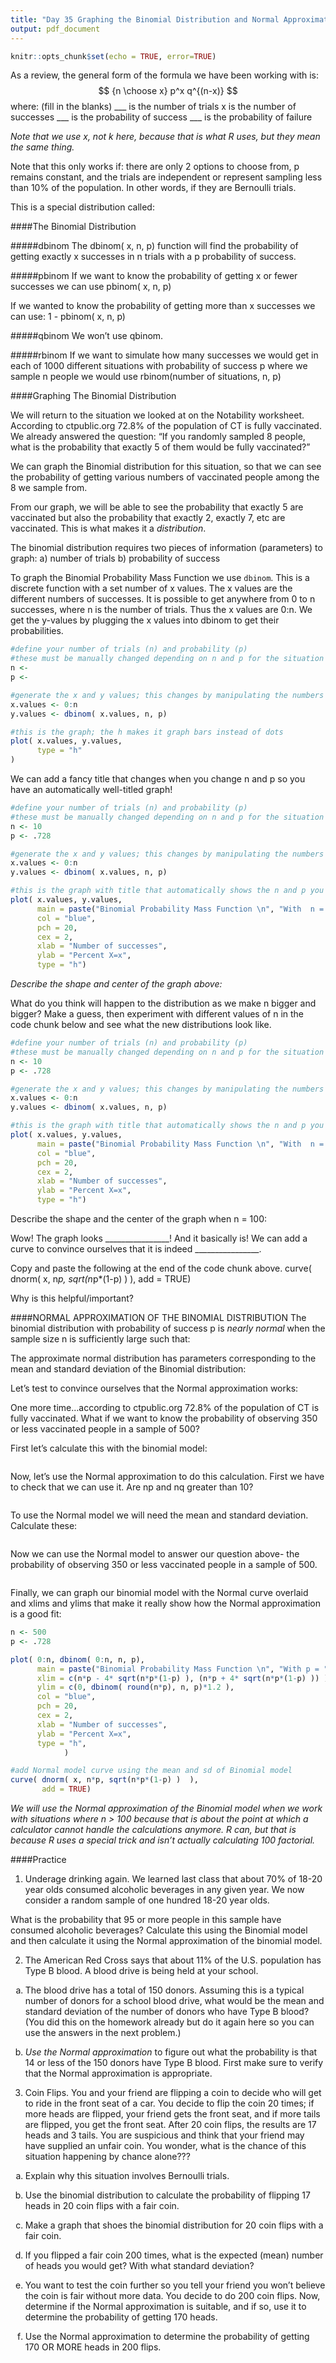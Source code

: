 ```yaml
---
title: "Day 35 Graphing the Binomial Distribution and Normal Approximation"
output: pdf_document
---
```


```r
knitr::opts_chunk$set(echo = TRUE, error=TRUE)
```


As a review, the general form of the formula we have been working with is:
$$ {n \choose x} p^x q^{(n-x)}  $$
where: (fill in the blanks)
___ is the number of trials
x is the number of successes
___ is the probability of success
___ is the probability of failure

*Note that we use x, not k here, because that is what R uses, but they mean the same thing.*

Note that this only works if: there are only 2 options to choose from, p remains constant, and the trials are independent or represent sampling less than 10% of the population.
In other words, if they are Bernoulli trials.

This is a special distribution called:

####The Binomial Distribution

#####dbinom
The dbinom( x, n, p) function will find the probability of getting exactly x successes in n trials with a p probability of success.

#####pbinom
If we want to know the probability of getting x or fewer successes we can use pbinom( x, n, p)

If we wanted to know the probability of getting more than x successes we can use:
1 - pbinom( x, n, p)

#####qbinom
We won't use qbinom.

#####rbinom
If we want to simulate how many successes we would get in each of 1000 different situations with probability of success p where we sample n people we would use rbinom(number of situations, n, p)


####Graphing The Binomial Distribution

We will return to the situation we looked at on the Notability worksheet.
According to ctpublic.org 72.8% of the population of CT is fully vaccinated. 
We already answered the question: "If you randomly sampled 8 people, what is the probability that exactly 5 of them would be fully vaccinated?" 

We can graph the Binomial distribution for this situation, so that we can see the probability of getting various numbers of vaccinated people among the 8 we sample from. 

From our graph, we will be able to see the probability that exactly 5 are vaccinated but also the probability that exactly 2, exactly 7, etc are vaccinated. This is what makes it a *distribution*.

The binomial distribution requires two pieces of information (parameters) to graph:
a) number of trials
b) probability of success

To graph the Binomial Probability Mass Function we use ```dbinom```. This is a discrete function with a set number of x values. The x values are the different numbers of successes. It is possible to get anywhere from 0 to n successes, where n is the number of trials. Thus the x values are 0:n. We get the y-values by plugging the x values into dbinom to get their probabilities.

```r
#define your number of trials (n) and probability (p)
#these must be manually changed depending on n and p for the situation
n <- 
p <- 

#generate the x and y values; this changes by manipulating the numbers above
x.values <- 0:n
y.values <- dbinom( x.values, n, p)

#this is the graph; the h makes it graph bars instead of dots
plot( x.values, y.values,
      type = "h"
)
```


We can add a fancy title that changes when you change n and p so you have an automatically well-titled graph!
```r
#define your number of trials (n) and probability (p)
#these must be manually changed depending on n and p for the situation
n <- 10
p <- .728

#generate the x and y values; this changes by manipulating the numbers above
x.values <- 0:n
y.values <- dbinom( x.values, n, p)

#this is the graph with title that automatically shows the n and p you defined
plot( x.values, y.values,
      main = paste("Binomial Probability Mass Function \n", "With  n = ", n, "and p = ", p),
      col = "blue",
      pch = 20,
      cex = 2,
      xlab = "Number of successes",
      ylab = "Percent X=x",
      type = "h")


```
*Describe the shape and center of the graph above:*



What do you think will happen to the distribution as we make n bigger and bigger? Make a guess, then experiment with different values of n in the code chunk below and see what the new distributions look like.
```r
#define your number of trials (n) and probability (p)
#these must be manually changed depending on n and p for the situation
n <- 10
p <- .728

#generate the x and y values; this changes by manipulating the numbers above
x.values <- 0:n
y.values <- dbinom( x.values, n, p)

#this is the graph with title that automatically shows the n and p you defined
plot( x.values, y.values,
      main = paste("Binomial Probability Mass Function \n", "With  n = ", n, "and p = ", p),
      col = "blue",
      pch = 20,
      cex = 2,
      xlab = "Number of successes",
      ylab = "Percent X=x",
      type = "h")

```

Describe the shape and the center of the graph when n = 100:



Wow! The graph looks ________________! And it basically is! We can add a curve to convince ourselves that it is indeed ________________.

Copy and paste the following at the end of the code chunk above.
curve( dnorm( x, n*p, sqrt(n*p*(1-p) )  ),
       add = TRUE)


Why is this helpful/important?



####NORMAL APPROXIMATION OF THE BINOMIAL DISTRIBUTION
The binomial distribution with probability of success p is *nearly normal* when the sample size n is sufficiently large such that:


The approximate normal distribution has parameters corresponding to the mean and standard deviation of the Binomial distribution:



Let's test to convince ourselves that the Normal approximation works:

One more time...according to ctpublic.org 72.8% of the population of CT is fully vaccinated. What if we want to know the probability of observing 350 or less vaccinated people in a sample of 500?

First let's calculate this with the binomial model:
```r

```

Now, let's use the Normal approximation to do this calculation. First we have to check that we can use it. Are np and nq  greater than 10? 
```r

```

To use the Normal model we will need the mean and standard deviation. Calculate these:
```r

```

Now we can use the Normal model to answer our question above- the probability of observing 350 or less vaccinated people in a sample of 500.

```r

```

Finally, we can graph our binomial model with the Normal curve overlaid and xlims and ylims that make it really show how the Normal approximation is a good fit:
```r
n <- 500
p <- .728

plot( 0:n, dbinom( 0:n, n, p),
      main = paste("Binomial Probability Mass Function \n", "With p = ", p, "and n = ", n),
      xlim = c(n*p - 4* sqrt(n*p*(1-p) ), (n*p + 4* sqrt(n*p*(1-p) )) ),
      ylim = c(0, dbinom( round(n*p), n, p)*1.2 ),
      col = "blue",
      pch = 20,
      cex = 2,
      xlab = "Number of successes",
      ylab = "Percent X=x",
      type = "h",
            )

#add Normal model curve using the mean and sd of Binomial model
curve( dnorm( x, n*p, sqrt(n*p*(1-p) )  ),
       add = TRUE)

```

*We will use the Normal approximation of the Binomial model when we work with situations where n > 100 because that is about the point at which a calculator cannot handle the calculations anymore. R can, but that is because R uses a special trick and isn't actually calculating 100 factorial.*


####Practice

1. Underage drinking again. We learned last class that about 70% of 18-20 year olds consumed alcoholic beverages in any given year. We now consider a random sample of one hundred 18-20 year olds.

What is the probability that 95 or more people in this sample have consumed alcoholic beverages? Calculate this using the Binomial model and then calculate it using the Normal approximation of the binomial model.






2. The American Red Cross says that about 11% of the U.S. population has Type B blood. A blood drive is being held at your school.

a. The blood drive has a total of 150 donors. Assuming this is a typical number of donors for a school blood drive, what would be the mean and standard deviation of the number of donors who have Type B blood? (You did this on the homework already but do it again here so you can use the answers in the next problem.)


b. *Use the Normal approximation* to figure out what the probability is that 14 or less of the 150 donors have Type B blood. First make sure to verify that the Normal approximation is appropriate.


3. Coin Flips. You and your friend are flipping a coin to decide who will get to ride in the front seat of a car. You decide to flip the coin 20 times; if more heads are flipped, your friend gets the front seat, and if more tails are flipped, you get the front seat. After 20 coin flips, the results are 17 heads and 3 tails. You are suspicious and think that your friend may have supplied an unfair coin. You wonder, what is the chance of this situation happening by chance alone???

a. Explain why this situation involves Bernoulli trials.



b. Use the binomial distribution to calculate the probability of flipping 17 heads in 20 coin flips with a fair coin.



c. Make a graph that shoes the binomial distribution for 20 coin flips with a fair coin.



d. If you flipped a fair coin 200 times, what is the expected (mean) number of heads you would get? With what standard deviation?



e. You want to test the coin further so you tell your friend you won't believe the coin is fair without more data. You decide to do 200 coin flips. Now, determine if the Normal approximation is suitable, and if so, use it to determine the probability of getting 170 heads.



f. Use the Normal approximation to determine the probability of getting 170 OR MORE heads in 200 flips.



